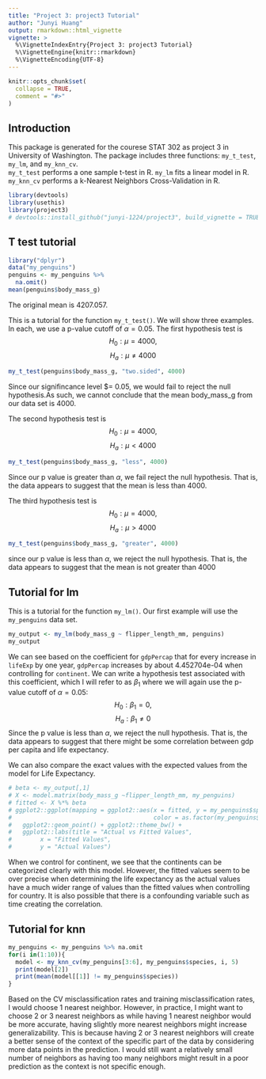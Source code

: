 ```yaml
---
title: "Project 3: project3 Tutorial"
author: "Junyi Huang"
output: rmarkdown::html_vignette
vignette: >
  %\VignetteIndexEntry{Project 3: project3 Tutorial}
  %\VignetteEngine{knitr::rmarkdown}
  %\VignetteEncoding{UTF-8}
---
```


```r
knitr::opts_chunk$set(
  collapse = TRUE,
  comment = "#>"
)
```

## Introduction
This package is generated for the courese STAT 302 as project 3 in University of Washington. The package includes three functions: `my_t_test`, `my_lm`, and `my_knn_cv`.  
`my_t_test` performs a one sample t-test in R.
`my_lm` fits a linear model in R.
`my_knn_cv`  performs a k-Nearest Neighbors Cross-Validation in R.
\n

```r
library(devtools)
library(usethis)
library(project3)
# devtools::install_github("junyi-1224/project3", build_vignette = TRUE, build_opts = c())
```


## T test tutorial
```r
library("dplyr")
data("my_penguins")
penguins <- my_penguins %>% 
  na.omit() 
mean(penguins$body_mass_g)
```
The original mean is 4207.057.

This is a tutorial for the function `my_t_test()`. We will show three examples. In each, we use a p-value cutoff of $\alpha = 0.05$. The first hypothesis test is $$H_0: \mu=4000, $$ $$H_a: \mu\neq4000 $$
```r
my_t_test(penguins$body_mass_g, "two.sided", 4000)
```
Since our signifincance level $\alpha = 0.05, we would fail to reject the null hypothesis.As such, we cannot conclude that the mean body_mass_g from our data set is 4000.
 

The second hypothesis test is $$H_0: \mu=4000, $$ $$H_a: \mu<4000 $$
```r
my_t_test(penguins$body_mass_g, "less", 4000)
```

Since our p value is greater than $\alpha$, we fail reject the null hypothesis. That is, the data appears to suggest that the mean  is  less than 4000.


The third hypothesis test is $$H_0: \mu=4000, $$ $$H_a: \mu>4000 $$
```r
my_t_test(penguins$body_mass_g, "greater", 4000)
```
since our p value is less than $\alpha$, we reject the null hypothesis. That is, the data appears to suggest that the mean  is not greater than 4000


## Tutorial for lm
This is a tutorial for the function `my_lm()`. Our first example will use the `my_penguins` data set.
```r
my_output <- my_lm(body_mass_g ~ flipper_length_mm, penguins)
my_output
```
We can see based on the coefficient for `gdpPercap` that for every increase in `lifeExp` by one year, `gdpPercap` increases by about 4.452704e-04 when controlling for `continent`. We can write a hypothesis test associated with this coefficient, which I will refer to as $\beta_1$ where we will again use the p-value cutoff of $\alpha=0.05$: $$H_0: \beta_1=0, $$ $$H_a: \beta_1\neq0 $$ Since the p value is less than $\alpha$, we reject the null hypothesis. That is, the data appears to suggest that there might be some correlation between gdp per capita and life expectancy.

We can also compare the exact values with the expected values from the model for Life Expectancy.
```r
# beta <- my_output[,1]
# X <- model.matrix(body_mass_g ~flipper_length_mm, my_penguins)
# fitted <- X %*% beta
# ggplot2::ggplot(mapping = ggplot2::aes(x = fitted, y = my_penguins$species,
#                                        color = as.factor(my_penguins$species))) + 
#   ggplot2::geom_point() + ggplot2::theme_bw() +
#   ggplot2::labs(title = "Actual vs Fitted Values",
#        x = "Fitted Values",
#        y = "Actual Values")
```

When we control for continent, we see that the continents can be categorized clearly with this model. However, the fitted values seem to be over precise when determining the life expectancy as the actual values have a much wider range of values than the fitted values when controlling for country. It is also possible that there is a confounding variable such as time creating the correlation.

## Tutorial for knn
```r
my_penguins <- my_penguins %>% na.omit
for(i in(1:10)){
  model <- my_knn_cv(my_penguins[3:6], my_penguins$species, i, 5)
  print(model[2])
  print(mean(model[[1]] != my_penguins$species))
}
```
Based on the CV misclassification rates and training misclassification rates, I would choose 1 nearest neighbor. However, in practice, I might want to choose 2 or 3 nearest neighbors as while having 1 nearest neighbor would be more accurate, having slightly more nearest neighbors might increase generalizability. This is because having 2 or 3 nearest neighbors will create a better sense of the context of the specific part of the data by considering more data points in the prediction. I would still want a relatively small number of neighbors as having too many neighbors might result in a poor prediction as the context is not specific enough.


